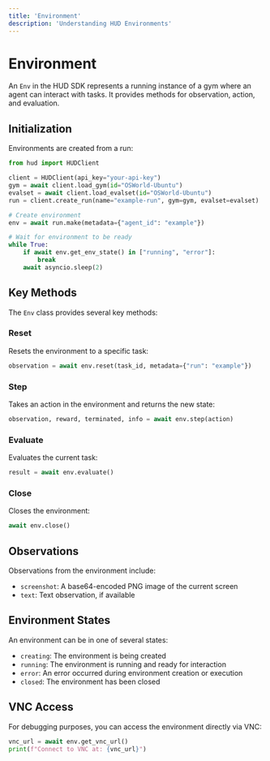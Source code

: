 ```yaml
---
title: 'Environment'
description: 'Understanding HUD Environments'
---
```


# Environment

An `Env` in the HUD SDK represents a running instance of a gym where an agent can interact with tasks. It provides methods for observation, action, and evaluation.

## Initialization

Environments are created from a run:

```python
from hud import HUDClient

client = HUDClient(api_key="your-api-key")
gym = await client.load_gym(id="OSWorld-Ubuntu")
evalset = await client.load_evalset(id="OSWorld-Ubuntu")
run = client.create_run(name="example-run", gym=gym, evalset=evalset)

# Create environment
env = await run.make(metadata={"agent_id": "example"})

# Wait for environment to be ready
while True:
    if await env.get_env_state() in ["running", "error"]:
        break
    await asyncio.sleep(2)
```

## Key Methods

The `Env` class provides several key methods:

### Reset

Resets the environment to a specific task:

```python
observation = await env.reset(task_id, metadata={"run": "example"})
```

### Step

Takes an action in the environment and returns the new state:

```python
observation, reward, terminated, info = await env.step(action)
```

### Evaluate

Evaluates the current task:

```python
result = await env.evaluate()
```

### Close

Closes the environment:

```python
await env.close()
```

## Observations

Observations from the environment include:

- `screenshot`: A base64-encoded PNG image of the current screen
- `text`: Text observation, if available

## Environment States

An environment can be in one of several states:

- `creating`: The environment is being created
- `running`: The environment is running and ready for interaction
- `error`: An error occurred during environment creation or execution
- `closed`: The environment has been closed

## VNC Access

For debugging purposes, you can access the environment directly via VNC:

```python
vnc_url = await env.get_vnc_url()
print(f"Connect to VNC at: {vnc_url}")
``` 